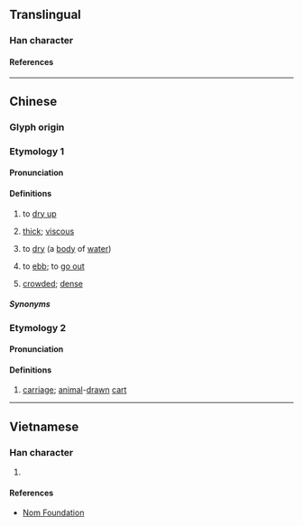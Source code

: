 {{character info}}
==Translingual==

===Han character===
{{Han char|rn=85|rad=水|as=06|sn=9|four=34127|canj=EJKS|ids=⿰氵考}}

====References====
{{Han ref|kx=0620.120|dkj=17380|dj=1016.020|hdz=31602.020|uh=6D18}}

----

==Chinese==
{{zh-forms}}

===Glyph origin===
{{Han etym}}

===Etymology 1===

====Pronunciation====
{{zh-pron
|m=kǎo
|c=haau2
|mn=khó
|mc=y
|oc=y
|ma=
|cat=v
}}

====Definitions====
{{zh-hanzi}}

# {{zh-hd}} {{lb|zh|of water}} to [[dry up]]
# {{lb|zh|Min Nan}} [[thick]]; [[viscous]]
#: {{zh-ant|*漖}}
# {{lb|zh|Min Nan}} to [[dry]] (a [[body]] of [[water]])
# {{lb|zh|Min Nan}} {{lb|zh|of a tide}} to [[ebb]]; to [[go out]]
# {{lb|zh|Min Nan}} [[crowded]]; [[dense]]
#: {{zh-x|洘秫{chu̍t}秫{chu̍t}|very crowded or congested (with people)|MN}}

=====Synonyms=====
{{zh-dial|稠}}

===Etymology 2===
====Pronunciation====
{{zh-pron
|m=kào
|cat=n
}}

====Definitions====
{{zh-hanzi}}

# [[carriage]]; [[animal]]-[[drawn]] [[cart]]

----

==Vietnamese==

===Han character===
{{vi-readings|rs=水06|reading=thợ}}

# {{rfdef|vi|sort=水06}}

====References====
*[http://nomfoundation.org/common/nom_details.php?codepoint= Nom Foundation]